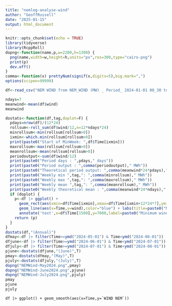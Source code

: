 ```yaml
---
title: "nemlog-analyse-wind"
author: "GeoffRussell"
date: "2025-01-15"
output: html_document
---
```


```r
knitr::opts_chunk$set(echo = TRUE)
library(tidyverse)
library(RcppRoll)
dopng<-function(name,p,w=2200,h=1300) {
  png(name,width=w,height=h,units="px",res=300,type="cairo-png")
  print(p)
  dev.off()
}
comma<-function(x) prettyNum(signif(x,digits=5),big.mark=",")
options(scipen=99999)
```


```r
df<-read_csv("NEM WIND from NEM_WIND (MW) _ Period_ 2024-01-01 00_30 to 2025-01-01 00_29 _ GPE NEMLog-data-2025-01-16 08_54_17.csv") |> rename(wind=`WIND NEM`)
```

```r
ndays=7
meanwind<-mean(df$wind)
meanwind

dostats<-function(df,tag,doplot=F) {
  pdays=nrow(df)/(12*24)
  rollsum<-roll_sum(df$wind/12,n=12*ndays*24)
  minrollsum<-min(rollsum[rollsum>0])
  ixmin<-which.min(rollsum[rollsum>0])
  print(paste0("Start of MinWeek: ",df$Time[ixmin]))
  maxrollsum<-max(rollsum[rollsum>0])
  meanrollsum<-mean(rollsum[rollsum>0])
  periodoutput<-sum(df$wind/12)
  print(paste0("Period days : ",pdays," days"))
  print(paste0("Period output : ",comma(periodoutput)," MWh"))
  print(paste0("Theoretical period output: ",comma(meanwind*24*pdays)," MWh"))
  print(paste0("Weekly min ",tag,": ",comma(minrollsum)," MWh"))
  print(paste0("Weekly max ",tag,": ",comma(maxrollsum)," MWh"))
  print(paste0("Weekly mean ",tag,": ",comma(meanrollsum)," MWh"))
  print(paste0("Weekly theoretical mean : ",comma(meanwind*24*ndays)," MWh"))
  if (doplot) {
    p<-df |> ggplot() + 
      geom_rect(aes(xmin=df$Time[ixmin],xmax=df$Time[ixmin+12*24*7],ymin=0,ymax=Inf),fill="grey80",alpha=0.1) +
      geom_line(aes(x=Time,y=wind),color="blue") + labs(title=paste0("NEM Wind Output ",tag,"\nMinimum week shaded")) +
      annotate('text',x=df$Time[1500],y=7000,label=paste0("Minimum wind week output\n",comma(100*minrollsum/(meanwind*24*ndays)),"% of annual weekly mean"))
    return (p)
  }
}
dostats(df,"(Annual)")
dfmay<-df |> filter(Time>=ymd("2024-05-01") & Time<ymd("2024-06-01"))
dfjune<-df |> filter(Time>=ymd("2024-06-01") & Time<ymd("2024-07-01"))
dfjuly<-df |> filter(Time>=ymd("2024-07-01") & Time<ymd("2024-08-01"))
pjune<-dostats(dfjune,"(June)",T)
pmay<-dostats(dfmay,"(May)",T)
pjuly<-dostats(dfjuly,"(July)",T)
dopng("NEMWind-May2024.png",pmay)
dopng("NEMWind-June2024.png",pjune)
dopng("NEMWind-July2024.png",pjuly)
pmay
pjune
pjuly
```

```
df |> ggplot() + geom_smooth(aes(x=Time,y=`WIND NEM`))
```